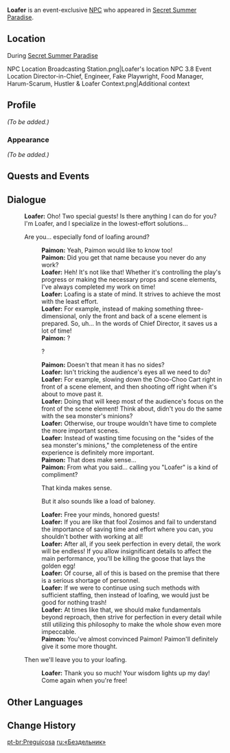 {{Meta
<!-- Remove this template after adding the missing info -->
|missing_NPC_profile  = yes
}}
{{Character Infobox
|type             = Event NPC
|image            = Hydro Eidolon.png
|region           = Sumeru
|location         = Veluriyam Mirage
|affiliation      = Hydro Eidolon
|title            = Power-Saving Mode Worker
}}
'''Loafer''' is an event-exclusive [[NPC]] who appeared in [[Secret Summer Paradise]].

==Location==
;During [[Secret Summer Paradise]]
<gallery>
NPC Location Broadcasting Station.png|Loafer's location
NPC 3.8 Event Location Director-in-Chief, Engineer, Fake Playwright, Food Manager, Harum-Scarum, Hustler & Loafer Context.png|Additional context
</gallery>

==Profile==
<!--Detailed story/lore information goes here.-->
''(To be added.)''

===Appearance===
<!--Keep appearance section short and concise. Limit to 2 paragraphs with 3-4 sentences each.-->
''(To be added.)''

==Quests and Events==
{{Quests and Events}}

==Dialogue==
{{Dialogue Start}}
:'''Loafer:''' Oho! Two special guests! Is there anything I can do for you? I'm Loafer, and I specialize in the lowest-effort solutions...
:{{DIcon}} Are you... especially fond of loafing around?
::'''Paimon:''' Yeah, Paimon would like to know too!
::'''Paimon:''' Did you get that name because you never do any work?
::'''Loafer:''' Heh! It's not like that! Whether it's controlling the play's progress or making the necessary props and scene elements, I've always completed my work on time!
::'''Loafer:''' Loafing is a state of mind. It strives to achieve the most with the least effort.
::'''Loafer:''' For example, instead of making something three-dimensional, only the front and back of a scene element is prepared. So, uh... In the words of Chief Director, it saves us a lot of time!
::'''Paimon:''' ?
::{{DIcon}} ?
::'''Paimon:''' Doesn't that mean it has no sides?
::'''Loafer:''' Isn't tricking the audience's eyes all we need to do?
::'''Loafer:''' For example, slowing down the Choo-Choo Cart right in front of a scene element, and then shooting off right when it's about to move past it.
::'''Loafer:''' Doing that will keep most of the audience's focus on the front of the scene element! Think about, didn't you do the same with the sea monster's minions?
::'''Loafer:''' Otherwise, our troupe wouldn't have time to complete the more important scenes.
::'''Loafer:''' Instead of wasting time focusing on the "sides of the sea monster's minions," the completeness of the entire experience is definitely more important.
::'''Paimon:''' That does make sense...
::'''Paimon:''' From what you said... calling you "Loafer" is a kind of compliment?
::{{DIcon}} That kinda makes sense.
::{{DIcon}} But it also sounds like a load of baloney.
::'''Loafer:''' Free your minds, honored guests!
::'''Loafer:''' If you are like that fool Zosimos and fail to understand the importance of saving time and effort where you can, you shouldn't bother with working at all!
::'''Loafer:''' After all, if you seek perfection in every detail, the work will be endless! If you allow insignificant details to affect the main performance, you'll be killing the goose that lays the golden egg!
::'''Loafer:''' Of course, all of this is based on the premise that there is a serious shortage of personnel.
::'''Loafer:''' If we were to continue using such methods with sufficient staffing, then instead of loafing, we would just be good for nothing trash!
::'''Loafer:''' At times like that, we should make fundamentals beyond reproach, then strive for perfection in every detail while still utilizing this philosophy to make the whole show even more impeccable.
::'''Paimon:''' You've almost convinced Paimon! Paimon'll definitely give it some more thought.
:{{DIcon}} Then we'll leave you to your loafing.
::'''Loafer:''' Thank you so much! Your wisdom lights up my day! Come again when you're free!
{{Dialogue End}}
<!--
==Trivia==
* 
-->
==Other Languages==
{{Other Languages|default_hidden=1
|en      = Loafer
|zhs     = 「偷懒鬼」
|zhs_rm  = "Tōulǎn-guǐ"
|zht     = 「偷懶鬼」
|zht_rm  = "Tōulǎn-guǐ"
|ja      = 「サボり魔」
|ja_rm   = "Sabori-ma"
|ko      = 「게으름<->뱅이」
|es      = Holgazán
|fr      = «&nbsp;Flemmard&nbsp;»
|ru      = «Бездельник»
|th      = "จอมอู้"
|th_rm   = 
|vi      = "Lười Biếng"
|de      = „Faulpelz“
|id      = "Si Pemalas"
|pt      = Preguiçosa
|tr      = Aylak
|it      = Scansafatiche
}}

==Change History==
{{Change History|3.8}}
<!--
==References==
{{Reflist}}
-->

[[pt-br:Preguiçosa]]
[[ru:«Бездельник»]]